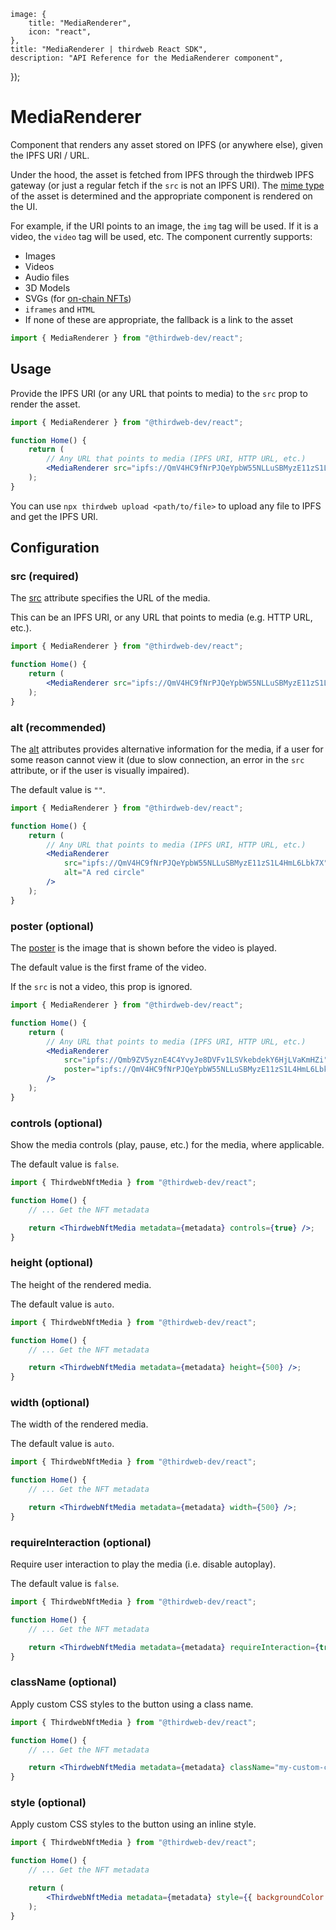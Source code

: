 
	image: {
		title: "MediaRenderer",
		icon: "react",
	},
	title: "MediaRenderer | thirdweb React SDK",
	description: "API Reference for the MediaRenderer component",
});

# MediaRenderer

Component that renders any asset stored on IPFS (or anywhere else), given the IPFS URI / URL.

Under the hood, the asset is fetched from IPFS through the thirdweb IPFS gateway (or just
a regular fetch if the `src` is not an IPFS URI).
The [mime type](https://developer.mozilla.org/en-US/docs/Web/HTTP/Basics_of_HTTP/MIME_types) of the
asset is determined and the appropriate component is rendered on the UI.

For example, if the URI points to an image, the `img` tag will be used. If it is a video, the `video` tag will be used, etc.
The component currently supports:

- Images
- Videos
- Audio files
- 3D Models
- SVGs (for [on-chain NFTs](https://blog.thirdweb.com/guides/how-to-create-on-chain-nfts-with-thirdweb/))
- `iframes` and `HTML`
- If none of these are appropriate, the fallback is a link to the asset

```jsx
import { MediaRenderer } from "@thirdweb-dev/react";
```

## Usage

Provide the IPFS URI (or any URL that points to media) to the `src` prop to render the asset.

```jsx
import { MediaRenderer } from "@thirdweb-dev/react";

function Home() {
	return (
		// Any URL that points to media (IPFS URI, HTTP URL, etc.)
		<MediaRenderer src="ipfs://QmV4HC9fNrPJQeYpbW55NLLuSBMyzE11zS1L4HmL6Lbk7X" />
	);
}
```

<Callout title="Storage CLI" variant="info">

You can use `npx thirdweb upload <path/to/file>` to upload any file to IPFS and get the IPFS URI.

</Callout>

## Configuration

### src (required)

The [src](https://www.w3schools.com/tags/att_img_src.asp) attribute specifies the URL of the media.

This can be an IPFS URI, or any URL that points to media (e.g. HTTP URL, etc.).

```jsx
import { MediaRenderer } from "@thirdweb-dev/react";

function Home() {
	return (
		<MediaRenderer src="ipfs://QmV4HC9fNrPJQeYpbW55NLLuSBMyzE11zS1L4HmL6Lbk7X" />
	);
}
```

### alt (recommended)

The [alt](https://www.w3schools.com/tags/att_img_alt.asp) attributes provides alternative
information for the media, if a user for some reason cannot view it
(due to slow connection, an error in the `src` attribute, or if the user is visually impaired).

The default value is `""`.

```jsx
import { MediaRenderer } from "@thirdweb-dev/react";

function Home() {
	return (
		// Any URL that points to media (IPFS URI, HTTP URL, etc.)
		<MediaRenderer
			src="ipfs://QmV4HC9fNrPJQeYpbW55NLLuSBMyzE11zS1L4HmL6Lbk7X"
			alt="A red circle"
		/>
	);
}
```

### poster (optional)

The [poster](https://www.w3schools.com/tags/att_video_poster.asp) is the image
that is shown before the video is played.

The default value is the first frame of the video.

If the `src` is not a video, this prop is ignored.

```jsx
import { MediaRenderer } from "@thirdweb-dev/react";

function Home() {
	return (
		// Any URL that points to media (IPFS URI, HTTP URL, etc.)
		<MediaRenderer
			src="ipfs://Qmb9ZV5yznE4C4YvyJe8DVFv1LSVkebdekY6HjLVaKmHZi"
			poster="ipfs://QmV4HC9fNrPJQeYpbW55NLLuSBMyzE11zS1L4HmL6Lbk7X"
		/>
	);
}
```

### controls (optional)

Show the media controls (play, pause, etc.) for the media, where applicable.

The default value is `false`.

```jsx
import { ThirdwebNftMedia } from "@thirdweb-dev/react";

function Home() {
	// ... Get the NFT metadata

	return <ThirdwebNftMedia metadata={metadata} controls={true} />;
}
```

### height (optional)

The height of the rendered media.

The default value is `auto`.

```jsx
import { ThirdwebNftMedia } from "@thirdweb-dev/react";

function Home() {
	// ... Get the NFT metadata

	return <ThirdwebNftMedia metadata={metadata} height={500} />;
}
```

### width (optional)

The width of the rendered media.

The default value is `auto`.

```jsx
import { ThirdwebNftMedia } from "@thirdweb-dev/react";

function Home() {
	// ... Get the NFT metadata

	return <ThirdwebNftMedia metadata={metadata} width={500} />;
}
```

### requireInteraction (optional)

Require user interaction to play the media (i.e. disable autoplay).

The default value is `false`.

```jsx
import { ThirdwebNftMedia } from "@thirdweb-dev/react";

function Home() {
	// ... Get the NFT metadata

	return <ThirdwebNftMedia metadata={metadata} requireInteraction={true} />;
}
```

### className (optional)

Apply custom CSS styles to the button using a class name.

```jsx
import { ThirdwebNftMedia } from "@thirdweb-dev/react";

function Home() {
	// ... Get the NFT metadata

	return <ThirdwebNftMedia metadata={metadata} className="my-custom-class" />;
}
```

### style (optional)

Apply custom CSS styles to the button using an inline style.

```jsx
import { ThirdwebNftMedia } from "@thirdweb-dev/react";

function Home() {
	// ... Get the NFT metadata

	return (
		<ThirdwebNftMedia metadata={metadata} style={{ backgroundColor: "red" }} />
	);
}
```
